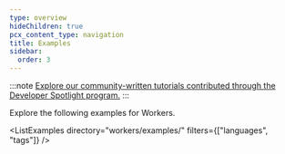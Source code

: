 ```yaml
---
type: overview
hideChildren: true
pcx_content_type: navigation
title: Examples
sidebar:
  order: 3
---
```



:::note
[Explore our community-written tutorials contributed through the Developer Spotlight program.](/developer-spotlight/)
:::

Explore the following <GlossaryTooltip term="code example">examples</GlossaryTooltip> for Workers.

<ListExamples directory="workers/examples/" filters={["languages", "tags"]} />
